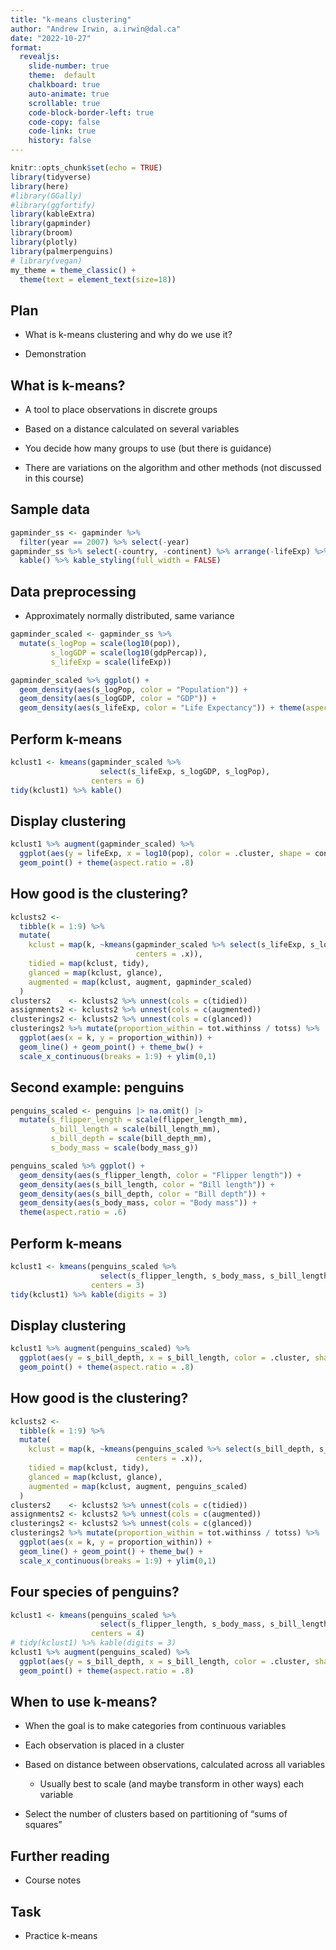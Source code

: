 ```yaml
---
title: "k-means clustering"
author: "Andrew Irwin, a.irwin@dal.ca"
date: "2022-10-27"
format:
  revealjs:
    slide-number: true
    theme:  default
    chalkboard: true
    auto-animate: true
    scrollable: true
    code-block-border-left: true
    code-copy: false
    code-link: true
    history: false
---
```


```r
knitr::opts_chunk$set(echo = TRUE)
library(tidyverse)
library(here)
#library(GGally)
#library(ggfortify)
library(kableExtra)
library(gapminder)
library(broom)
library(plotly)
library(palmerpenguins)
# library(vegan)
my_theme = theme_classic() + 
  theme(text = element_text(size=18))
```

## Plan

* What is k-means clustering and why do we use it?

* Demonstration 


## What is k-means?

* A tool to place observations in discrete groups

* Based on a distance calculated on several variables

* You decide how many groups to use (but there is guidance)

* There are variations on the algorithm and other methods (not discussed in this course)

## Sample data

```r
gapminder_ss <- gapminder %>%
  filter(year == 2007) %>% select(-year)
gapminder_ss %>% select(-country, -continent) %>% arrange(-lifeExp) %>%
  kable() %>% kable_styling(full_width = FALSE)
```

## Data preprocessing

* Approximately normally distributed, same variance

```r
gapminder_scaled <- gapminder_ss %>% 
  mutate(s_logPop = scale(log10(pop)), 
         s_logGDP = scale(log10(gdpPercap)),
         s_lifeExp = scale(lifeExp))
```
```r
gapminder_scaled %>% ggplot() +
  geom_density(aes(s_logPop, color = "Population")) + 
  geom_density(aes(s_logGDP, color = "GDP")) + 
  geom_density(aes(s_lifeExp, color = "Life Expectancy")) + theme(aspect.ratio = .6)
```

## Perform k-means

```r
kclust1 <- kmeans(gapminder_scaled %>%
                    select(s_lifeExp, s_logGDP, s_logPop),
                  centers = 6)
tidy(kclust1) %>% kable()
```

## Display clustering

```r
kclust1 %>% augment(gapminder_scaled) %>%
  ggplot(aes(y = lifeExp, x = log10(pop), color = .cluster, shape = continent)) + 
  geom_point() + theme(aspect.ratio = .8)
```

## How good is the clustering?

```r
kclusts2 <- 
  tibble(k = 1:9) %>%
  mutate(
    kclust = map(k, ~kmeans(gapminder_scaled %>% select(s_lifeExp, s_logGDP, s_logPop),
                            centers = .x)),
    tidied = map(kclust, tidy),
    glanced = map(kclust, glance),
    augmented = map(kclust, augment, gapminder_scaled)
  )
clusters2    <- kclusts2 %>% unnest(cols = c(tidied))
assignments2 <- kclusts2 %>% unnest(cols = c(augmented))
clusterings2 <- kclusts2 %>% unnest(cols = c(glanced))
clusterings2 %>% mutate(proportion_within = tot.withinss / totss) %>%
  ggplot(aes(x = k, y = proportion_within)) + 
  geom_line() + geom_point() + theme_bw() +
  scale_x_continuous(breaks = 1:9) + ylim(0,1)
```

## Second example: penguins

```r
penguins_scaled <- penguins |> na.omit() |>
  mutate(s_flipper_length = scale(flipper_length_mm), 
         s_bill_length = scale(bill_length_mm),
         s_bill_depth = scale(bill_depth_mm),
         s_body_mass = scale(body_mass_g))
```
```r
penguins_scaled %>% ggplot() +
  geom_density(aes(s_flipper_length, color = "Flipper length")) + 
  geom_density(aes(s_bill_length, color = "Bill length")) + 
  geom_density(aes(s_bill_depth, color = "Bill depth")) + 
  geom_density(aes(s_body_mass, color = "Body mass")) + 
  theme(aspect.ratio = .6)
```

## Perform k-means

```r
kclust1 <- kmeans(penguins_scaled %>%
                    select(s_flipper_length, s_body_mass, s_bill_length, s_bill_depth),
                  centers = 3)
tidy(kclust1) %>% kable(digits = 3)
```

## Display clustering

```r
kclust1 %>% augment(penguins_scaled) %>%
  ggplot(aes(y = s_bill_depth, x = s_bill_length, color = .cluster, shape = species)) + 
  geom_point() + theme(aspect.ratio = .8)
```

## How good is the clustering?

```r
kclusts2 <- 
  tibble(k = 1:9) %>%
  mutate(
    kclust = map(k, ~kmeans(penguins_scaled %>% select(s_bill_depth, s_bill_length, s_body_mass, s_flipper_length),
                            centers = .x)),
    tidied = map(kclust, tidy),
    glanced = map(kclust, glance),
    augmented = map(kclust, augment, penguins_scaled)
  )
clusters2    <- kclusts2 %>% unnest(cols = c(tidied))
assignments2 <- kclusts2 %>% unnest(cols = c(augmented))
clusterings2 <- kclusts2 %>% unnest(cols = c(glanced))
clusterings2 %>% mutate(proportion_within = tot.withinss / totss) %>%
  ggplot(aes(x = k, y = proportion_within)) + 
  geom_line() + geom_point() + theme_bw() +
  scale_x_continuous(breaks = 1:9) + ylim(0,1)
```

## Four species of penguins?

```r
kclust1 <- kmeans(penguins_scaled %>%
                    select(s_flipper_length, s_body_mass, s_bill_length, s_bill_depth),
                  centers = 4)
# tidy(kclust1) %>% kable(digits = 3)
kclust1 %>% augment(penguins_scaled) %>%
  ggplot(aes(y = s_bill_depth, x = s_bill_length, color = .cluster, shape = species)) + 
  geom_point() + theme(aspect.ratio = .8)
```

## When to use k-means?

* When the goal is to make categories from continuous variables

* Each observation is placed in a cluster

* Based on distance between observations, calculated across all variables

  * Usually best to scale (and maybe transform in other ways) each variable

* Select the number of clusters based on partitioning of "sums of squares"


## Further reading

* Course notes


## Task

* Practice k-means



